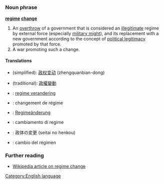 =={{en}}==
[[Category:English language]]
===Noun phrase===
'''[[regime]] [[change]]'''

#An [[overthrow]] of a government that is considered an [[illegitimate]] regime by external force (especially [[military might]]), and its replacement with a new government according to the concept of [[political legitimacy]] promoted by that force.
#A war promoting such a change.

====Translations====
*{{ch}} (simplified): [[政权变动]] (zhengquanbian-dong)
*{{ch}} (traditional): [[政權變動]]
*{{nd}}: [[regime verandering]]
*{{fr}}: changement de régime 
*{{de}}: [[Regimeänderung]]
*{{it}}: cambiamento di regime
*{{ja}}: 政体の変更 (seitai no henkou)
*{{es}}: cambio del régimen

===Further reading===
*[[w:Regime change|Wikipedia article on regime change]]